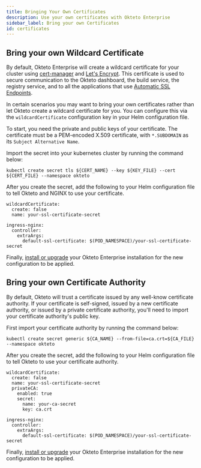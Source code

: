 ```yaml
---
title: Bringing Your Own Certificates
description: Use your own certificates with Okteto Enterprise
sidebar_label: Bring your own Certificates
id: certificates
---
```


## Bring your own Wildcard Certificate

By default, Okteto Enterprise will create a wildcard certificate for your cluster using [cert-manager](https://cert-manager.io/) and [Let's Encrypt](https://letsencrypt.org/). This certificate is used to secure communication to the Okteto dashboard, the build service, the registry service, and to all the applications that use  [Automatic SSL Endpoints](/docs/cloud/ssl/).

In certain scenarios you may want to bring your own certificates rather than let Okteto create a wildcard certificate for you. You can configure this via the `wildcardCertificate` configuration key in your Helm configuration file.

To start, you need the private and public keys of your certificate. The certificate must be a PEM-encoded X.509 certificate, with `*.SUBDOMAIN` as its `Subject Alternative Name`.

Import the secret into your kubernetes cluster by running the command below:

```
kubectl create secret tls ${CERT_NAME} --key ${KEY_FILE} --cert ${CERT_FILE} --namespace okteto
```

After you create the secret, add the following to your Helm configuration file to tell Okteto and NGINX to use your certificate.

```
wildcardCertificate:
  create: false
  name: your-ssl-certificate-secret

ingress-nginx:
  controller:
    extraArgs:
      default-ssl-certificate: $(POD_NAMESPACE)/your-ssl-certificate-secret
```

Finally, [install or upgrade](/docs/0.11/enterprise/install/deployment/) your Okteto Enterprise installation for the new configuration to be applied.

## Bring your own Certificate Authority

By default, Okteto will trust a certificate issued by any well-know certificate authority. If your certificate is self-signed, issued by a new certificate authority, or issued by a private certificate authority, you'll need to import your certificate authority's public key.

First import your certificate authority by running the command below:

```
kubectl create secret generic ${CA_NAME} --from-file=ca.crt=${CA_FILE} --namespace okteto
```

After you create the secret, add the following to your Helm configuration file to tell Okteto to use your certificate authority.

```
wildcardCertificate:
  create: false
  name: your-ssl-certificate-secret
  privateCA:
    enabled: true
    secret:
      name: your-ca-secret
      key: ca.crt

ingress-nginx:
  controller:
    extraArgs:
      default-ssl-certificate: $(POD_NAMESPACE)/your-ssl-certificate-secret
```

Finally, [install or upgrade](/docs/0.11/enterprise/install/deployment/) your Okteto Enterprise installation for the new configuration to be applied.
